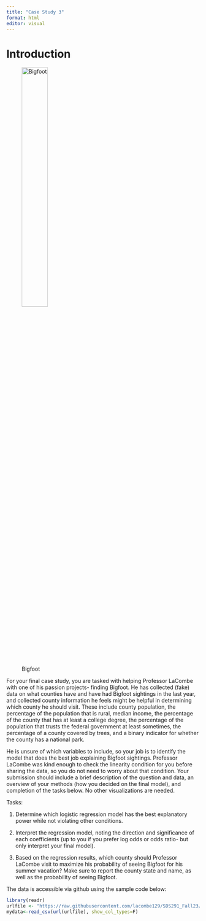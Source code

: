 ```yaml
---
title: "Case Study 3"
format: html
editor: visual
---
```


# Introduction

![Bigfoot](bigfoot.jpg){width="40%"}

For your final case study, you are tasked with helping Professor LaCombe with one of his passion projects- finding Bigfoot. He has collected (fake) data on what counties have and have had Bigfoot sightings in the last year, and collected county information he feels might be helpful in determining which county he should visit. These include county population, the percentage of the population that is rural, median income, the percentage of the county that has at least a college degree, the percentage of the population that trusts the federal government at least sometimes, the percentage of a county covered by trees, and a binary indicator for whether the county has a national park.

He is unsure of which variables to include, so your job is to identify the model that does the best job explaining Bigfoot sightings. Professor LaCombe was kind enough to check the linearity condition for you before sharing the data, so you do not need to worry about that condition. Your submission should include a brief description of the question and data, an overview of your methods (how you decided on the final model), and completion of the tasks below. No other visualizations are needed.

Tasks:

1.  Determine which logistic regression model has the best explanatory power while not violating other conditions.

2.  Interpret the regression model, noting the direction and significance of each coefficients (up to you if you prefer log odds or odds ratio- but only interpret your final model).

3.  Based on the regression results, which county should Professor LaCombe visit to maximize his probability of seeing Bigfoot for his summer vacation? Make sure to report the county state and name, as well as the probability of seeing Bigfoot.

The data is accessible via github using the sample code below:

```r
library(readr)
urlfile <- "https://raw.githubusercontent.com/lacombe129/SDS291_Fall23/main/inclass_r/bigfoot.csv"
mydata<-read_csv(url(urlfile), show_col_types=F)


```
